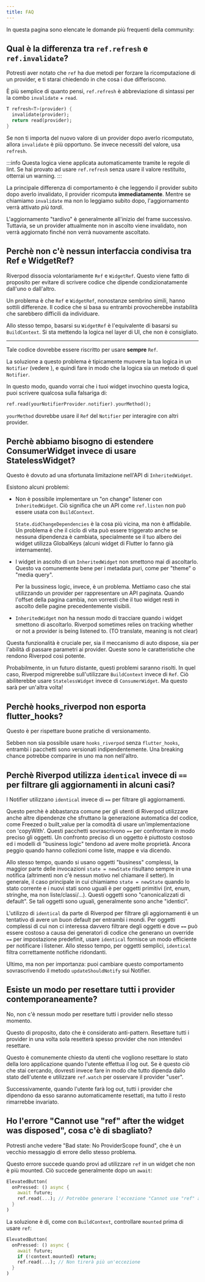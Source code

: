 ```yaml
---
title: FAQ
---
```



In questa pagina sono elencate le domande più frequenti della community:

## Qual è la differenza tra `ref.refresh` e `ref.invalidate`?

Potresti aver notato che `ref` ha due metodi per forzare la ricomputazione di un provider,
e ti starai chiedendo in che cosa i due differiscono.

È più semplice di quanto pensi, `ref.refresh` è abbreviazione di sintassi per 
la combo `invalidate` + `read`.

```dart
T refresh<T>(provider) {
  invalidate(provider);
  return read(provider);
}
```

Se non ti importa del nuovo valore di un provider dopo averlo ricomputato, 
allora `invalidate` è più opportuno.
Se invece necessiti del valore, usa `refresh`.

:::info
Questa logica viene applicata automaticamente tramite le regole di lint.
Se hai provato ad usare `ref.refresh` senza usare il valore restituito, 
otterrai un warning.
:::

La principale differenza di comportamento è che leggendo il provider subito 
dopo averlo invalidato, il provider ricomputa **immediatamente**.
Mentre se chiamiamo `invalidate` ma non lo leggiamo subito dopo, 
l'aggiornamento verrà attivato _più tardi_.

L'aggiornamento "tardivo" è generalmente all'inizio del frame successivo.
Tuttavia, se un provider attualmente non in ascolto viene invalidato, 
non verrà aggiornato finché non verrà nuovamente ascoltato.

## Perchè non c'è nessun interfaccia condivisa tra Ref e WidgetRef?

Riverpod dissocia volontariamente `Ref` e `WidgetRef`.
Questo viene fatto di proposito per evitare di scrivere codice che dipende 
condizionatamente dall'uno o dall'altro.

Un problema è che `Ref` e `WidgetRef`, nonostanze sembrino simili,
hanno sottili differenze.
Il codice che si basa su entrambi provocherebbe instabilità che sarebbero difficili da individuare.

Allo stesso tempo, basarsi su `WidgetRef` è l'equivalente di basarsi su `BuildContext`.
Si sta mettendo la logica nel layer di UI, che non è consigliato.

---

Tale codice dovrebbe essere riscritto per usare **sempre** `Ref`.

La soluzione a questo problema è tipicamente muovere la tua logica in 
un `Notifier` (vedere <Link documentID="essentials/side_effects" />), 
e quindi fare in modo che la logica sia un metodo di quel `Notifier`.

In questo modo, quando vorrai che i tuoi widget invochino questa logica, 
puoi scrivere qualcosa sulla falsariga di:

```dart
ref.read(yourNotifierProvider.notifier).yourMethod();
```

`yourMethod` dovrebbe usare il `Ref` del `Notifier` per interagire con altri provider.

## Perchè abbiamo bisogno di estendere ConsumerWidget invece di usare StatelessWidget?

Questo è dovuto ad una sfortunata limitazione nell'API di `InheritedWidget`.

Esistono alcuni problemi:

- Non è possibile implementare un "on change" listener con `InheritedWidget`.
  Ciò significa che un API come `ref.listen` non può essere usata con `BuildContext`.

  `State.didChangeDependencies` è la cosa più vicina, ma non è affidabile.
  Un problema è che il ciclo di vita può essere triggerato anche se nessuna dipendenza è cambiata, 
  specialmente se il tuo albero dei widget utilizza GlobalKeys (alcuni widget di Flutter lo fanno già internamente).

- I widget in ascolto di un `InheritedWidget` non smettono mai di ascoltarlo.
  Questo va comunemente bene per i metadata puri, come per "theme" o "media query".

  Per la bussiness logic, invece, è un problema.
  Mettiamo caso che stai utilizzando un provider per rappresentare un API paginata.
  Quando l'offset della pagina cambia, non vorresti che il tuo widget resti in ascolto 
  delle pagine precedentemente visibili.

- `InheritedWidget` non ha nessun modo di tracciare quando i widget smettono di ascoltarlo.
  Riverpod sometimes relies on tracking whether or not a provider is being listened to. (TO translate, meaning is not clear)

Questa funzionalità è cruciale per, sia il meccanismo di auto dispose, sia per l'abilità 
di passare parametri ai provider.
Queste sono le caratteristiche che rendono Riverpod così potente.

Probabilmente, in un futuro distante, questi problemi saranno risolti. In quel caso, 
Riverpod migrerebbe sull'utilizzare `BuildContext` invece di `Ref`.
Ciò abiliterebbe usare `StatelessWidget` invece di `ConsumerWidget`.
Ma questo sarà per un'altra volta!

## Perchè hooks_riverpod non esporta flutter_hooks?

Questo è per rispettare buone pratiche di versionamento.

Sebben non sia possibile usare `hooks_riverpod` senza `flutter_hooks`, 
entrambi i pacchetti sono versionati indipendentemente. Una breaking chance potrebbe 
comparire in uno ma non nell'altro.

## Perchè Riverpod utilizza `identical` invece di `==` per filtrare gli aggiornamenti in alcuni casi?

I Notifier utilizzano `identical` invece di ``==`` per filtrare gli aggiornamenti.

Questo perchè è abbastanza comune per gli utenti di Riverpod utilizzare anche altre dipendenze 
che sfruttano la generazione automatica del codice, come Freezed o built_value per la comodità di usare 
un'implementazione con 'copyWith'.
Questi pacchetti sovrascrivono `==` per confrontare in modo preciso gli oggetti. Un confronto preciso di un oggetto 
è piuttosto costoso ed i modelli di "business logic" tendono ad avere molte proprietà. 
Ancora peggio quando hanno collezioni come liste, mappe e via dicendo.

Allo stesso tempo, quando si usano oggetti "business" complessi, la maggior parte delle invocazioni `state = newState` 
risultano sempre in una notifica (altrimenti non c'è nessun motivo nel chiamare il setter). In generale, 
il caso principale in cui chiamiamo `state = newState` quando lo stato corrente e i nuovi stati sono uguali è 
per oggetti primitivi (int, enum, stringhe, ma non liste/classi/...).
Questi oggetti sono "canonicalizzati di default". 
Se tali oggetti sono uguali, generalmente sono anche "identici".

L'utilizzo di `identical` da parte di Riverpod per filtrare gli aggiornamenti è un tentativo 
di avere un buon default per entrambi i mondi. Per oggetti complessi di cui non ci interessa davvero 
filtrare degli oggetti e dove `==` può essere costoso a causa dei generatori di codice che generano 
un override `==` per impostazione predefinit, usare `identical` fornisce un modo efficiente per notificare i listener.
Allo stesso tempo, per oggetti semplici, `identical` filtra correttamente notifiche ridondanti.

Ultimo, ma non per importanza: puoi cambiare questo comportamento sovrascrivendo il metodo 
`updateShouldNotify` sui Notifier.

## Esiste un modo per resettare tutti i provider contemporaneamente?

No, non c'è nessun modo per resettare tutti i provider nello stesso momento.

Questo di proposito, dato che è considerato anti-pattern. Resettare tutti i provider 
in una volta sola resetterà spesso provider che non intendevi resettare.

Questo è comunemente chiesto da utenti che vogliono resettare lo stato della loro applicazione 
quando l'utente effettua il log out.
Se è questo ciò che stai cercando, dovresti invece fare in modo che tutto dipenda dallo stato 
dell'utente e utilizzare `ref.watch` per osservare il provider "user".

Successivamente, quando l'utente farà log out, tutti i provider che dipendono da esso 
saranno automaticamente resettati, ma tutto il resto rimarrebbe invariato.

## Ho l'errore "Cannot use "ref" after the widget was disposed", cosa c'è di sbagliato?

Potresti anche vedere "Bad state: No ProviderScope found", che è un vecchio 
messaggio di errore dello stesso problema.

Questo errore succede quando provi ad utilizzare `ref` in un widget che non 
è più mounted. Ciò succede generalmente dopo un `await`:

```dart
ElevatedButton(
  onPressed: () async {
    await future;
    ref.read(...); // Potrebbe generare l'eccezione "Cannot use "ref" after the widget was disposed"
  }
)
```

La soluzione è di, come con `BuildContext`, controllare `mounted` prima di usare `ref`:

```dart
ElevatedButton(
  onPressed: () async {
    await future;
    if (!context.mounted) return;
    ref.read(...); // Non tirerà più un'eccezione
  }
)
```
